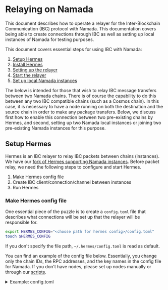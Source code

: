 
# Relaying on Namada

This document describes how to operate a relayer for the Inter-Blockchain Communication (IBC) protocol with Namada. This documentation covers being able to create connections through IBC as well as setting up local instances of Namada for testing purposes.


This document covers essential steps for using IBC with Namada:

1. [Setup Hermes](#setup-hermes)
2. [Install Hermes](#install-hermes)
3. [Setting up the relayer](#setting-up-the-relayer)
4. [Start the relayer](#start-the-relayer)
5. [Set up local Namada instances](#set-up-local-namada-instances-using-the-hermes-script)

The below is intended for those that wish to relay IBC message transfers between two Namada chains. There is of course the capability to do this between any two IBC compatible chains (such as a Cosmos chain).
In this case, it is necessary to have a node running on both the destination and the source chain in order to make any package transfers.
Below, we discuss first how to enable this connection between two pre-existing chains by Hermes, and second, setting up two Namada local instances or joining two pre-existing Namada instances for this purpose.


## Setup Hermes
Hermes is an IBC relayer to relay IBC packets between chains (instances).
We have our [fork of Hermes supporting Namada instances](https://github.com/heliaxdev/hermes/tree/1.6.0-namada).
Before packet relay, we need the following steps to configure and start Hermes.

1. Make Hermes config file
2. Create IBC client/connection/channel between instances
3. Run Hermes

### Make Hermes config file
One essential piece of the puzzle is to create a `config.toml` file that describes what connections will be set up that the relayer will be responsible for.

```bash copy
export HERMES_CONFIG="<choose path for hermes config>/config.toml"
touch $HERMES_CONFIG
``` 

If you don't specify the file path, `~/.hermes/config.toml` is read as default.

You can find an example of the config file below. Essentially, you change only the chain IDs, the RPC addresses, and the key names in the config file for Namada. If you don't have nodes, please set up nodes manually or through our [scripts](#set-up-local-namada-instances-using-the-hermes-script).

<details>
<summary>Example: config.toml</summary>
```toml copy
[global]
log_level = 'info'

[mode]

[mode.clients]
enabled = true
refresh = true
misbehaviour = true

[mode.connections]
enabled = false

[mode.channels]
enabled = false

[mode.packets]
enabled = true
clear_interval = 10
clear_on_start = false
tx_confirmation = true

[telemetry]
enabled = false
host = '127.0.0.1'
port = 3001

[[chains]]
id = 'namada-test.0a4c6786dbda39f786'  # set your chain ID
type = 'namada'
rpc_addr = 'http://127.0.0.1:27657'  # set the IP and the port of the chain
grpc_addr = 'http://127.0.0.1:9090'  # not used for now
event_source = { mode = 'push', url = 'ws://127.0.0.1:27657/websocket', batch_delay = '500ms' }  # set the IP and the port of the chain
account_prefix = ''  # not used
key_name = 'relayer'  # The key is an account name you made
store_prefix = 'ibc'
gas_price = { price = 0.001, denom = 'nam' }  # not used for now

[[chains]]
id = 'namada-test.647287156defa8728c'
type = 'namada'
rpc_addr = 'http://127.0.0.1:28657'
grpc_addr = 'http://127.0.0.1:9090'
event_source = { mode = 'push', url = 'ws://127.0.0.1:28657/websocket', batch_delay = '500ms' }
account_prefix = ''
key_name = 'relayer'
store_prefix = 'ibc'
gas_price = { price = 0.001, denom = 'nam' }
```
</details>

The path to the config file, which is saved in the variable `$HERMES_CONFIG` will be useful later.


<Callout type="info" emoji="🧩">
**Interpreting the toml**

Each chain configuration is specified under the `[[chains]]` object.
These are the pieces of this puzzle you want to keep your 👀 on:
 - `chains.id` is the name of the chain
 - `chains.rpc_address` specifies the port that the channel is communicating through, and will be the argument for the `ledger_address` of Namada when interacting with the ledger (will become clearer later)
     - Make sure to change the IP address to the IP address of your local machine that is running this node!
 - `chains.key_name` specifies the key of the signer who signs a transaction from the relayer. The key should be generated before starting the relayer.
 - `event_source` specifies the URL of the chain's websocket. This must be the same as the `rpc_address` for Hermes to work properly.
</Callout>

### Create IBC client/connection/channel between instances
Hermes CLI has commands to create them. Before the creation, a node of each instance should be running at the specified rpc addresses. If you don't have nodes, please set up nodes manually or through our [scripts](#set-up-local-namada-instances-using-the-hermes-script).

### Export environment variables
We will need to save certain environment variables. These are:
```bash copy
export CHAIN_A_ID="<replace-with-chain-a-id>"
export CHAIN_B_ID="<replace-with-chain-b-id>"
export HERMES_CONFIG="<replace-with-hermes-config-path>"
```

## Install Hermes
Before conducting any IBC operations, one must download Heliax's fork Hermes binary or build it from source.

### From binaries
One can download the latest binary release from our [releases page](https://github.com/heliaxdev/hermes/releases) by choosing the appropriate architecture.

E.g.
```bash copy
export TAG="v1.6.0-namada-beta3"
export ARCH="x86_64-unknown-linux-gnu" # or "aarch64-apple-darwin"
curl -Lo /tmp/hermes.tar.gz https://github.com/heliaxdev/hermes/releases/download/${TAG}/hermes-${TAG}-${ARCH}.tar.gz
tar -xvzf /tmp/hermes.tar.gz -C /usr/local/bin
```

### From source
```bash copy
export TAG="v1.6.0-namada-beta3"

git clone https://github.com/heliaxdev/hermes.git
git checkout $TAG
cd hermes
cargo build --release --bin hermes
export HERMES=$(pwd) # if needed
```
Check the binary:
```bash copy
./target/release/hermes --version
```

<Callout type="info">
It is recommended to now add hermes to `$PATH` such that it is callable without any pre-fixes.
For ubuntu users, this can be achieved by
```bash copy
cp ./target/release/hermes /usr/local/bin/
```
</Callout>

## Setting up the relayer

### Create the `namada_wallet` directory

For the relayer to work, it needs to have a wallet directory to store the keys of the relayer. This can be done by running
```bash copy
# in the Hermes folder
mkdir namada_wallet
mkdir $CHAIN_A_ID
mkdir $CHAIN_B_ID
```

### Create the relayer account
On each chain, there must be a `relayer` account. On a namada chain, this can be done by running
```bash copy
namadaw key gen --alias relayer
```

This will generate a key for the relayer account. The key will be stored in the `wallet.toml` that is found in the [base directory](./ledger/base-directory.mdx) of the node, inside the `chain-id` folder. For example, if the `chain-id` is `namada-test.0a4c6786dbda39f786`, the `wallet.toml` will be found in `$HOME/.local/share/namada/namada-test.0a4c6786dbda39f786/wallet.toml` (on a ubuntu machine where `base-dir` has not been set up properly).

It is now important to copy this wallet file into the `namada_wallet` directory that was created above, for each chain. Continuing this example, the first wallet can be copied by running:
```bash copy
cp $HOME/.local/share/namada/$CHAIN_A_ID/wallet.toml $HERMES/namada_wallet/$CHAIN_A_ID/wallet.toml
# Make sure this is done for both wallets on each chain!
```

We are now ready to set up the client.

### Create IBC channel
The "create channel" command (below) creates not only the IBC channel but also the necessary IBC client connection.

```bash copy
hermes --config $HERMES_CONFIG \
  create channel \
  --a-chain $CHAIN_A_ID \
  --b-chain $CHAIN_B_ID \
  --a-port transfer \
  --b-port transfer \
  --new-client-connection --yes
```

<Callout type="info">
Note that the above `CHAIN_IDs` will depend on your own setup, so do check this for yourself!
</Callout>

When the creation has been completed, you can see the channel IDs. For example, the following text shows that a channel with ID `7` has been created on Chain A `namada-test.0a4c6786dbda39f786`, and a channel with ID `12` has been created on Chain B `namada-test.647287156defa8728c`. You will need the channel IDs for a transfer over IBC. It means that you have to specify `channel-7` as a channel ID (The prefix `channel-` is always required) for a transfer from Chain A to Chain B. Also, you have to specify `channel-12` as a channel ID for a transfer from Chain B to Chain A.

<Expandable>
```
SUCCESS Channel {
    ordering: Unordered,
    a_side: ChannelSide {
        chain: BaseChainHandle {
            chain_id: ChainId {
                id: "namada-test.0a4c6786dbda39f786",
                version: 0,
            },
            runtime_sender: Sender { .. },
        },
        client_id: ClientId(
            "07-tendermint-0",
        ),
        connection_id: ConnectionId(
            "connection-3",
        ),
        port_id: PortId(
            "transfer",
        ),
        channel_id: Some(
            ChannelId(
                "channel-7",
            ),
        ),
        version: None,
    },
    b_side: ChannelSide {
        chain: BaseChainHandle {
            chain_id: ChainId {
                id: "namada-test.647287156defa8728c",
                version: 0,
            },
            runtime_sender: Sender { .. },
        },
        client_id: ClientId(
            "07-tendermint-1",
        ),
        connection_id: ConnectionId(
            "connection-2",
        ),
        port_id: PortId(
            "transfer",
        ),
        channel_id: Some(
            ChannelId(
                "channel-12",
            ),
        ),
        version: None,
    },
    connection_delay: 0ns,
}
```
</Expandable>

## Start the relayer
Once you run Hermes, it monitors instances via the nodes and relays packets according to monitored events.
```bash copy
hermes --config $HERMES_CONFIG start
```

You can see more details of Hermes at [the official document](https://hermes.informal.systems/).

After the sync, you can create the channel and start Hermes as we explain [above](#create-ibc-channel).
```bash copy
# create a channel
hermes --config $HERMES_CONFIG \
  create channel \
  --a-chain $CHAIN_A_ID \
  --b-chain $CHAIN_B_ID \
  --a-port transfer \
  --b-port transfer \
  --new-client-connection --yes
```

### Transferring assets over IBC
It is now possible to [transfer assets between the two chains.](../users/ibc.mdx)

## Set up local Namada instances using the hermes script
The script `setup-namada` will set up two instances with one validator node, copy necessary files for Hermes, and make an account for Hermes on each ledger. Also, it will make a Hermes' config file `config_for_namada.toml` in the `hermes` directory.
```bash copy
git clone https://github.com/heliaxdev/hermes.git
git checkout $TAG # The branch is the same as our Hermes
cd hermes
./scripts/setup-namada $NAMADA_DIR $CHAIN_ID_A $CHAIN_ID_B
```

In this case, we don't have to wait for sync. If the relayer account on each instance has enough balance, you can create a channel and start Hermes immediately as we explain [above](#create-ibc-channel). You find these chain IDs of the instances in the config file `config_for_namada.toml`. One can run `grep "id" ${HERMES_CONFIG}`.
```bash copy
# create a channel
hermes --config $HERMES_CONFIG \
  create channel \
  --a-chain $CHAIN_A_ID \
  --b-chain $CHAIN_B_ID \
  --a-port transfer \
  --b-port transfer \
  --new-client-connection --yes

# Run Hermes
hermes --config $HERMES_CONFIG start
```

Each node data and configuration files are in `hermes/data/namada-*/.namada`.

In order to close any ledgers setup by the script, one can run
```bash copy
killall namadan
```
